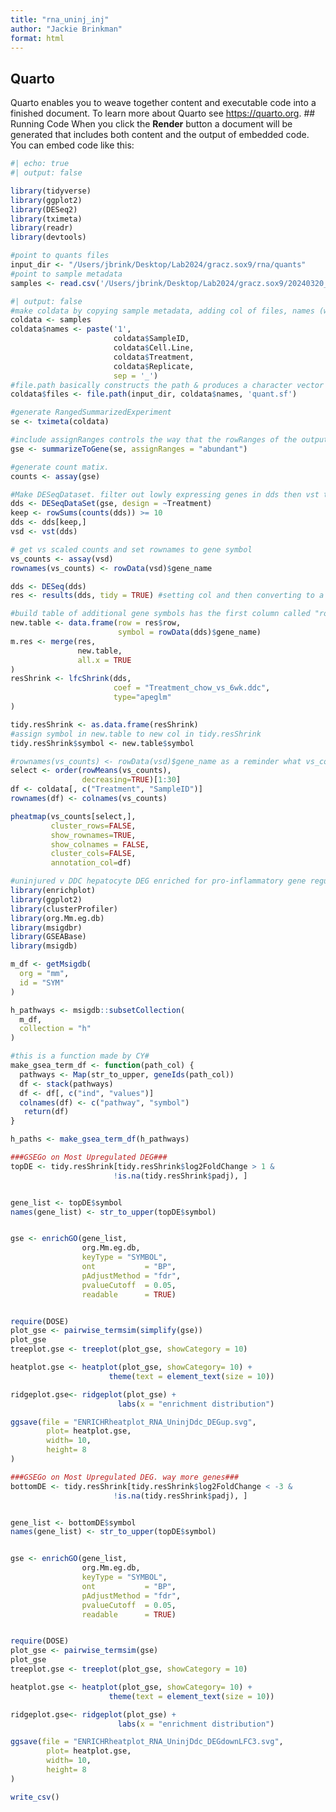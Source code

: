 ```yaml
---
title: "rna_uninj_inj"
author: "Jackie Brinkman"
format: html
---
```


## Quarto

Quarto enables you to weave together content and executable code into a finished document. To learn more about Quarto see <https://quarto.org>.
## Running Code
When you click the **Render** button a document will be generated that includes both content and the output of embedded code. You can embed code like this:

```r
#| echo: true
#| output: false

library(tidyverse)
library(ggplot2)
library(DESeq2) 
library(tximeta)
library(readr)
library(devtools)

#point to quants files 
input_dir <- "/Users/jbrink/Desktop/Lab2024/gracz.sox9/rna/quants"
#point to sample metadata 
samples <- read.csv('/Users/jbrink/Desktop/Lab2024/gracz.sox9/20240320_RNAsamplesheet.csv', header=TRUE)
```

```r
#| output: false
#make coldata by copying sample metadata, adding col of files, names (which is sampleID)
coldata <- samples
coldata$names <- paste('1',
                       coldata$SampleID, 
                       coldata$Cell.Line, 
                       coldata$Treatment, 
                       coldata$Replicate, 
                       sep = '_')
#file.path basically constructs the path & produces a character vector of args concat term by term. so i 
coldata$files <- file.path(input_dir, coldata$names, 'quant.sf')

#generate RangedSummarizedExperiment
se <- tximeta(coldata)

#include assignRanges controls the way that the rowRanges of the output object are assigned. choose abundant for most abundant isoform (expressed gene)
gse <- summarizeToGene(se, assignRanges = "abundant")

#generate count matix.
counts <- assay(gse)
```

```r
#Make DESeqDataset. filter out lowly expressing genes in dds then vst the counts in dds
dds <- DESeqDataSet(gse, design = ~Treatment)
keep <- rowSums(counts(dds)) >= 10
dds <- dds[keep,]
vsd <- vst(dds)

# get vs scaled counts and set rownames to gene symbol
vs_counts <- assay(vsd)
rownames(vs_counts) <- rowData(vsd)$gene_name
```


```r
dds <- DESeq(dds)
res <- results(dds, tidy = TRUE) #setting col and then converting to a tibble

#build table of additional gene symbols has the first column called "row"
new.table <- data.frame(row = res$row, 
                        symbol = rowData(dds)$gene_name)
m.res <- merge(res, 
               new.table,
               all.x = TRUE
)
resShrink <- lfcShrink(dds,  
                       coef = "Treatment_chow_vs_6wk.ddc",
                       type="apeglm"
)

tidy.resShrink <- as.data.frame(resShrink) 
#assign symbol in new.table to new col in tidy.resShrink
tidy.resShrink$symbol <- new.table$symbol
```


```r
#rownames(vs_counts) <- rowData(vsd)$gene_name as a reminder what vs_counts is
select <- order(rowMeans(vs_counts),
                decreasing=TRUE)[1:30]
df <- coldata[, c("Treatment", "SampleID")]
rownames(df) <- colnames(vs_counts)

pheatmap(vs_counts[select,], 
         cluster_rows=FALSE, 
         show_rownames=TRUE, 
         show_colnames = FALSE,
         cluster_cols=FALSE,
         annotation_col=df)
```

```r
#uninjured v DDC hepatocyte DEG enriched for pro-inflammatory gene regulation Geneset
library(enrichplot)
library(ggplot2)
library(clusterProfiler)
library(org.Mm.eg.db)
library(msigdbr)
library(GSEABase)
library(msigdb)

m_df <- getMsigdb(
  org = "mm",
  id = "SYM"
)

h_pathways <- msigdb::subsetCollection(
  m_df,
  collection = "h"
)

#this is a function made by CY#
make_gsea_term_df <- function(path_col) {
  pathways <- Map(str_to_upper, geneIds(path_col))
  df <- stack(pathways)
  df <- df[, c("ind", "values")]
  colnames(df) <- c("pathway", "symbol")
   return(df)
}

h_paths <- make_gsea_term_df(h_pathways)

###GSEGo on Most Upregulated DEG###
topDE <- tidy.resShrink[tidy.resShrink$log2FoldChange > 1 &
                       !is.na(tidy.resShrink$padj), ]


gene_list <- topDE$symbol
names(gene_list) <- str_to_upper(topDE$symbol)


gse <- enrichGO(gene_list, 
                org.Mm.eg.db,
                keyType = "SYMBOL",
                ont           = "BP",
                pAdjustMethod = "fdr",
                pvalueCutoff  = 0.05,
                readable      = TRUE)


require(DOSE)
plot_gse <- pairwise_termsim(simplify(gse))
plot_gse
treeplot.gse <- treeplot(plot_gse, showCategory = 10)

heatplot.gse <- heatplot(plot_gse, showCategory= 10) +
                      theme(text = element_text(size = 10)) 

ridgeplot.gse<- ridgeplot(plot_gse) + 
                        labs(x = "enrichment distribution")

ggsave(file = "ENRICHRheatplot_RNA_UninjDdc_DEGup.svg",
        plot= heatplot.gse,
        width= 10,
        height= 8
)

```
```r
###GSEGo on Most Upregulated DEG. way more genes###
bottomDE <- tidy.resShrink[tidy.resShrink$log2FoldChange < -3 &
                       !is.na(tidy.resShrink$padj), ]


gene_list <- bottomDE$symbol
names(gene_list) <- str_to_upper(topDE$symbol)


gse <- enrichGO(gene_list, 
                org.Mm.eg.db,
                keyType = "SYMBOL",
                ont           = "BP",
                pAdjustMethod = "fdr",
                pvalueCutoff  = 0.05,
                readable      = TRUE)


require(DOSE)
plot_gse <- pairwise_termsim(gse)
plot_gse
treeplot.gse <- treeplot(plot_gse, showCategory = 10)

heatplot.gse <- heatplot(plot_gse, showCategory= 10) +
                      theme(text = element_text(size = 10)) 

ridgeplot.gse<- ridgeplot(plot_gse) + 
                        labs(x = "enrichment distribution")

ggsave(file = "ENRICHRheatplot_RNA_UninjDdc_DEGdownLFC3.svg",
        plot= heatplot.gse,
        width= 10,
        height= 8
)
```
```r
write_csv()
```
